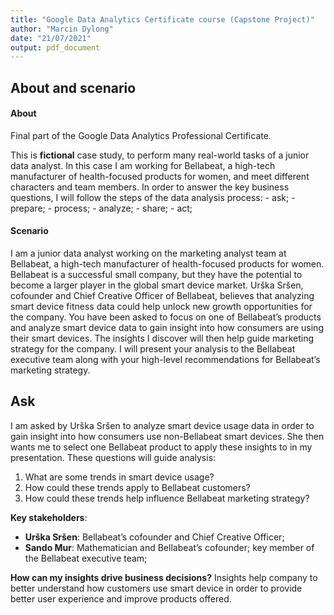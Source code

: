 ```yaml
---
title: "Google Data Analytics Certificate course (Capstone Project)"
author: "Marcin Dylong"
date: "21/07/2021"
output: pdf_document
---
```


## About and scenario

#### About

Final part of the Google Data Analytics Professional Certificate.

This is **fictional** case study, to perform many real-world tasks of a junior data analyst. In this case I am working for Bellabeat, a high-tech manufacturer of health-focused products for women, and meet different characters and team members. In order to answer the key business questions, I will follow the steps of the data analysis process: 
- ask;
- prepare;
- process;
- analyze;
- share;
- act;



#### Scenario

I am a junior data analyst working on the marketing analyst team at Bellabeat, a high-tech manufacturer of health-focused
products for women. Bellabeat is a successful small company, but they have the potential to become a larger player in the
global smart device market. Urška Sršen, cofounder and Chief Creative Officer of Bellabeat, believes that analyzing smart
device fitness data could help unlock new growth opportunities for the company. You have been asked to focus on one of
Bellabeat’s products and analyze smart device data to gain insight into how consumers are using their smart devices. The
insights I discover will then help guide marketing strategy for the company. I will present your analysis to the Bellabeat
executive team along with your high-level recommendations for Bellabeat’s marketing strategy.


## Ask

I am asked by Urška Sršen to analyze smart device usage data in order to gain insight into how consumers use non-Bellabeat smart
devices. She then wants me to select one Bellabeat product to apply these insights to in my presentation. These questions
will guide analysis:

1. What are some trends in smart device usage?
2. How could these trends apply to Bellabeat customers?
3. How could these trends help influence Bellabeat marketing strategy?

**Key stakeholders**:

- **Urška Sršen**: Bellabeat’s cofounder and Chief Creative Officer;
- **Sando Mur**: Mathematician and Bellabeat’s cofounder; key member of the Bellabeat executive team;

**How can my insights drive business decisions?**
Insights help company to better understand how customers use smart device in order to provide better user experience and improve products offered. 
